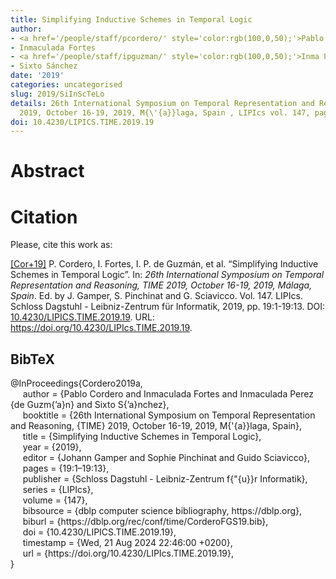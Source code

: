 ```yaml
---
title: Simplifying Inductive Schemes in Temporal Logic
author:
- <a href='/people/staff/pcordero/' style='color:rgb(100,0,50);'>Pablo Cordero</a>
- Inmaculada Fortes
- <a href='/people/staff/ipguzman/' style='color:rgb(100,0,50);'>Inma P. de Guzmán</a>
- Sixto Sánchez
date: '2019'
categories: uncategorised
slug: 2019/SiInScTeLo
details: 26th International Symposium on Temporal Representation and Reasoning, {TIME}
  2019, October 16-19, 2019, M{\'{a}}laga, Spain , LIPIcs vol. 147, pages 19:1--19:13.
doi: 10.4230/LIPICS.TIME.2019.19
---
```




# Abstract










# Citation
Please, cite this work as:


<a name=bib-Cordero2019a></a>[[Cor+19]](#cite-Cordero2019a) P. Cordero, I. Fortes, I. P. de Guzmán, et al. “Simplifying Inductive Schemes in Temporal Logic”. In: _26th International Symposium on Temporal Representation and Reasoning, TIME 2019, October 16-19, 2019, Málaga, Spain_. Ed. by J. Gamper, S. Pinchinat and G. Sciavicco. Vol. 147. LIPIcs. Schloss Dagstuhl - Leibniz-Zentrum für Informatik, 2019, pp. 19:1-19:13. DOI: [10.4230/LIPICS.TIME.2019.19](https://doi.org/10.4230%2FLIPICS.TIME.2019.19). URL: [https://doi.org/10.4230/LIPIcs.TIME.2019.19](https://doi.org/10.4230/LIPIcs.TIME.2019.19).

::: {.callout-note appearance="minimal" collapse=true}

## BibTeX

@InProceedings{Cordero2019a,<br>&nbsp;&nbsp;&nbsp;&nbsp;  author = {Pablo Cordero and Inmaculada Fortes and Inmaculada Perez {de Guzm{\a'a}n} and Sixto S{\a'a}nchez},<br>&nbsp;&nbsp;&nbsp;&nbsp;  booktitle = {26th International Symposium on Temporal Representation and Reasoning, {TIME} 2019, October 16-19, 2019, M{\'{a}}laga, Spain},<br>&nbsp;&nbsp;&nbsp;&nbsp;  title = {Simplifying Inductive Schemes in Temporal Logic},<br>&nbsp;&nbsp;&nbsp;&nbsp;  year = {2019},<br>&nbsp;&nbsp;&nbsp;&nbsp;  editor = {Johann Gamper and Sophie Pinchinat and Guido Sciavicco},<br>&nbsp;&nbsp;&nbsp;&nbsp;  pages = {19:1--19:13},<br>&nbsp;&nbsp;&nbsp;&nbsp;  publisher = {Schloss Dagstuhl - Leibniz-Zentrum f{\"{u}}r Informatik},<br>&nbsp;&nbsp;&nbsp;&nbsp;  series = {LIPIcs},<br>&nbsp;&nbsp;&nbsp;&nbsp;  volume = {147},<br>&nbsp;&nbsp;&nbsp;&nbsp;  bibsource = {dblp computer science bibliography, https://dblp.org},<br>&nbsp;&nbsp;&nbsp;&nbsp;  biburl = {https://dblp.org/rec/conf/time/CorderoFGS19.bib},<br>&nbsp;&nbsp;&nbsp;&nbsp;  doi = {10.4230/LIPICS.TIME.2019.19},<br>&nbsp;&nbsp;&nbsp;&nbsp;  timestamp = {Wed, 21 Aug 2024 22:46:00 +0200},<br>&nbsp;&nbsp;&nbsp;&nbsp;  url = {https://doi.org/10.4230/LIPIcs.TIME.2019.19},<br>}

:::









